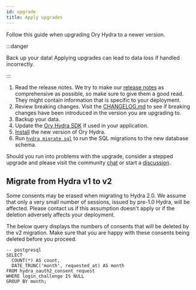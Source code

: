 ```yaml
---
id: upgrade
title: Apply upgrades
---
```


Follow this guide when upgrading Ory Hydra to a newer version.

:::danger

Back up your data! Applying upgrades can lead to data loss if handled incorrectly.

:::

1. Read the release notes. We try to make our [release notes](https://github.com/ory/hydra/releases) as comprehensive as possible,
   so make sure to give them a good read. They might contain information that is specific to your deployment.
1. Review breaking changes. Visit the [CHANGELOG.md](https://github.com/ory/hydra/blob/master/CHANGELOG.md) to see if breaking
   changes have been introduced in the version you are upgrading to.
1. Backup your data.
1. Update the [Ory Hydra SDK](../sdk/01_overview.md) if used in your application.
1. [Install](./install) the new version of Ory Hydra.
1. Run [`hydra migrate sql`](../cli/hydra-migrate-sql.md) to run the SQL migrations to the new database schema.

Should you run into problems with the upgrade, consider a stepped upgrade and please visit the community
[chat](https://slack.ory.com/) or start a [discussion](https://github.com/ory/hydra/discussions).

## Migrate from Hydra v1 to v2

Some consents may be erased when migrating to Hydra 2.0. We assume that only a very small number of sessions, issued by pre-1.0
Hydra, will be affected. Please contact us if this assumption doesn't apply or if the deletion adversely affects your deployment.

The below query displays the numbers of consents that will be deleted by the v2 migration. Make sure that you are happy with these
consents being deleted before you proceed.

```
-- postgresql
SELECT
  COUNT(*) AS count,
  DATE_TRUNC('month', requested_at) AS month
FROM hydra_oauth2_consent_request
WHERE login_challenge IS NULL
GROUP BY month;
```
